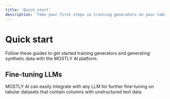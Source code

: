 ```yaml
---
title: 'Quick start'
description: 'Take your first steps in training generators on your tabular data and generating synthetic data.'
---
```



# Quick start

Follow these guides to get started training generators and generating synthetic data with the MOSTLY AI platform.

<Cards num={2}>
  <Cards.Card icon={ModelCreatorIcon()} title="Model creators" href="/quick-start/model-creators" />
  <Cards.Card icon={DataConsumerIcon()} title="Data consumers" href="/quick-start/data-consumers" />
</Cards>

## Fine-tuning LLMs

MOSTLY AI can easily integrate with any LLM for further fine-tuning on tabular datasets that contain columns with unstructured text data.

<Cards num={1}>
  <Cards.Card icon={LLMIcon()} title="Fine-tune LLMs" href="/quick-start/fine-tuning-llms" />
</Cards>
